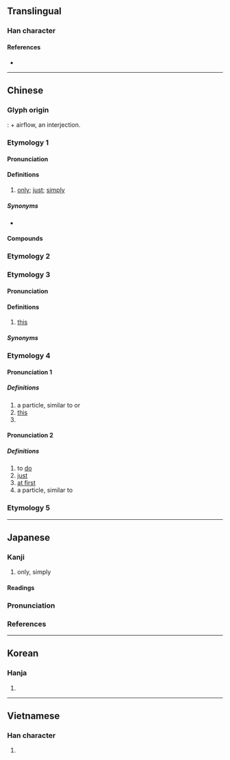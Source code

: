 {{also|隻|衹|祇}}
{{character info/new}}
==Translingual==
{{stroke order|type=animate}}

===Han character===
{{Han char|rn=30|rad=口|as=02|sn=5|four=60800|canj=RC|ids=⿱口八}}

====References====
* {{Han ref|kx=0172.050|dkj=03239|dj=0383.010|hdz=10570.030|uh=53EA|ud=21482|bh=A575|bd=42357}}

----

==Chinese==

===Glyph origin===
{{Han etym}}
{{liushu|ic}}: {{zh-l|*口|mouth}} + airflow, an interjection.

===Etymology 1===
{{zh-forms|t2=祇|alt=衹}}

====Pronunciation====
{{zh-pron
|m=zhǐ
|ma=y
|m-s=
|c=zi2
|c-t=
|g=
|h=pfs=chṳ́/chṳt
|j=
|mb=cǐ
|md=
|mn=chí
|mn-t=zi2
|w=2tsr,4tseq
|x=
|mc=1
|oc=1
|cat=adv
}}

====Definitions====
{{zh-hanzi}}

# [[only]]; [[just]]; [[simply]]
#: {{zh-x|我 只 去 過 一 次。|I've '''only''' been there once.}}
#: {{zh-x|湯 裡 只 放 了 一點兒{r} 胡椒粉。|There was '''just''' a hint of pepper in the soup.}}

=====Synonyms=====
* {{zh-l|單}}

====Compounds====
{{zh-der|fold=1|只知其一，不知其二|只爭旦夕|只許州官放火，不許百姓點燈|弱水三千，只取一瓢飲|只道|只可|只有|只須|好漢只怕病來磨|只顧|只知有己，不知有人|只消|只合|只當|只教|只有出的氣，沒有進的氣|只要功夫深，鐵杵磨成針|只甚|只在|不怕官，只怕管|只此一家，別無分店|不管講雞講鴨，我只講鵝|天下無難事，只怕有心人|世上無難事，只怕有心人|只管|只認錢不認人|只索|只欠東風|不怕縣官，只怕現管|只是|只能|不圖打點，只圖混水|不只|只怕|只待|只重衣衫不重人|不管生癬生瘡，我只生癩|只可意會，不可言傳|只好|僅只|只會|只見樹木，不見森林|只見|只要|只今|只得|萬事俱備，只欠東風|破蒸籠，只會撒氣|是非只為多開口|敢只是|逢人只說三分話|肐膊只折在袖子裡|英雄只怕病來磨|賊沒種，只怕哄|豈只|蚊子遭扇打，只為嘴傷人}}

===Etymology 2===
{{zh-see|隻}}

===Etymology 3===

====Pronunciation====
{{zh-pron
|mn=
|mn-t=zi2
|dial=n
|cat=n
}}
{{rfp|nan|Hokkien}}

====Definitions====
{{zh-hanzi}}

# {{lb|zh|Min Nan}} [[this]]

=====Synonyms=====
{{zh-dial|這}}

===Etymology 4===

====Pronunciation 1====
{{zh-pron
|m=zhǐ
|mc=2
|oc=2
|cat=part,pron,pn
}}

=====Definitions=====
{{zh-hanzi}}
# a particle, similar to {{zh-l|啊}} or {{zh-l|耳}}
# [[this]] <!--merge Etymology 3?-->
# {{surname|lang=zh}}

====Pronunciation 2====
{{zh-pron
|m=zhǐ
|mc=1
|oc=1
|cat=v,adv,part
}}

=====Definitions=====
{{zh-hanzi}}
# to [[do]]
# [[just]]
# [[at first]]
# a particle, similar to {{zh-l|著}}

===Etymology 5===
{{zh-see|咫|v}}

{{zh-cat|Beginning}}

----

==Japanese==

===Kanji===
{{ja-kanji|grade=|rs=口02}}

# only, simply

====Readings====
{{ja-readings
|goon=し
|kanon=し
|kun=ただ-
}}

===Pronunciation===
{{ja-pron|y=k|ただ|acc=1|acc_ref=SMK2}}

===References===
<references/>

----

==Korean==

===Hanja===
{{ko-hanja|hangeul=지|rv=ji|mr=chi|y=ci}}

# {{defn|lang=ko|sort=口02}}

----

==Vietnamese==

===Han character===
{{vi-hantu|[[chỉ]], [[chích]]|rs=口02}}

# {{defn|lang=vi|sort=口02}}